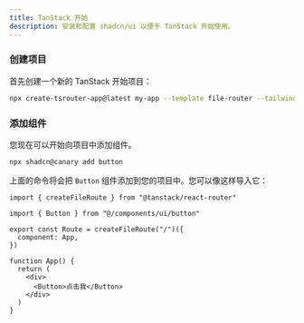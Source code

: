 ```yaml
---
title: TanStack 开始
description: 安装和配置 shadcn/ui 以便于 TanStack 开始使用。
---
```


<Steps>

### 创建项目

首先创建一个新的 TanStack 开始项目：

```bash
npx create-tsrouter-app@latest my-app --template file-router --tailwind --add-ons shadcn
```

### 添加组件

您现在可以开始向项目中添加组件。

```bash
npx shadcn@canary add button
```

上面的命令将会把 `Button` 组件添加到您的项目中。您可以像这样导入它：

```tsx title="src/routes/index.tsx" showLineNumbers {3,12}
import { createFileRoute } from "@tanstack/react-router"

import { Button } from "@/components/ui/button"

export const Route = createFileRoute("/")({
  component: App,
})

function App() {
  return (
    <div>
      <Button>点击我</Button>
    </div>
  )
}
```

</Steps>